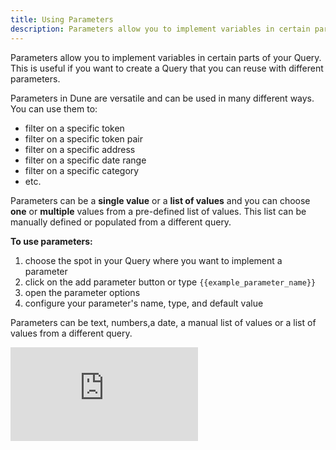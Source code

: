 ```yaml
---
title: Using Parameters
description: Parameters allow you to implement variables in certain parts of your Query. This is useful if you want to create a Query that you can reuse with different parameters.
---
```


Parameters allow you to implement variables in certain parts of your Query. This is useful if you want to create a Query that you can reuse with different parameters.

Parameters in Dune are versatile and can be used in many different ways. You can use them to:

- filter on a specific token
- filter on a specific token pair
- filter on a specific address
- filter on a specific date range
- filter on a specific category
- etc.

Parameters can be a **single value** or a **list of values** and you can choose **one** or **multiple** values from a pre-defined list of values. This list can be manually defined or populated from a different query.


**To use parameters:**

1. choose the spot in your Query where you want to implement a parameter
2. click on the add parameter button or type ``{{example_parameter_name}}``
3. open the parameter options 
4. configure your parameter's name, type, and default value

Parameters can be text, numbers,a date, a manual list of values or a list of values from a different query.

<div
  style={{
    position: "relative",
    paddingBottom: "calc(50.67708333333333% + 41px)",
    height: 0
  }}
>
  <iframe
    src="https://demo.arcade.software/wEVEG2p4ns4oXV5LSpJ3?embed"
    title="Parameter demo"
    frameBorder={0}
    loading="lazy"
    webkitallowfullscreen=""
    mozallowfullscreen=""
    allowFullScreen=""
    style={{
      position: "absolute",
      top: 0,
      left: 0,
      width: "100%",
      height: "100%",
      colorScheme: "light"
    }}
  />
</div>


### Freeform parameters

Freeform parameters are useful if you want your users to be able to input any text, number or date value. An example of this would be a parameter that allows users to input an address, a token, or a date.   
The system will automatically detect the type of the value and insert it into the query as the correct type. You can also manually adjust the type within the query by using the `cast` function.


![freeform parameter](../query-editor/images/parameters/freeform-parameter.jpeg)

For example:

``` sql
-- freeform varbinary parameter
Select * from ethereum.transactions
where "from" = {{address_parameter}}
```

```sql
-- freeform number parameter
Select * from dex.trades
where amount_usd > {{usd_amount_parameter}}
```

``` sql
-- freeform date parameter
Select * from dex.trades
where evt_block_time between cast('{{start_date_parameter}}' as timestamp) and cast('{{end_date_parameter}}' as timestamp)
```

### List parameters

List parameters are useful if you want your users to be able to choose **one** or **multiple values** from a pre-defined list of values. This list can be manually defined or populated from a different query.
Examples of this include parameters that allows users to choose from a list of tokens or a list of token pairs.

![list parameter](/query-app/web-app/query-editor/images/parameters/list-parameter.jpeg)

```sql
--- list parameter allowing single value
Select * from dex.trades
where token_pair = ({{token_pair_parameter}})
```

or

```sql
--- list parameter allowing with multiple values
Select * from dex.trades
where token in (Select token from unnest(split('{{token_list_parameter}}',',')) as c(token))
```

If you want to allow multiple values, you need to adjust your query for this. Use the `unnest` and `split` functions to turn the columns into useable values.
By default, the values will be inserted into the query as individual columns.
**Example**:   
A list of 3 selected values in a parameter called `example_parameter_name` will be inserted into the query like this:
```sql
Select {{example_parameter_name}} 

/* returns 
| column1   | column2   | column3   |
| --------- | --------- | --------- |
| WETH-USDC | WBTC-USDC | DAI-USDC  |
*/
``` 
Most of the time, you'll want to use the values in a `where in` clause. To do this, you need to use the `unnest` and `split` functions to turn the columns into useable values.
For example:
```sql
Select * from dex.trades
where token_pair in (Select pair from unnest(split('{{example_parameter_name}}',',')) as c(pair))
```

#### Manual list

When you manually define a list of values, the list can be text values, numbers, dates or even varbinary values. The system attemtps to detect the type of the list values, but sometimes you might have to manually adjust the type within the query by using the `cast` function.

A very common example of using a manual list is setting the "time granularity" of a dashboard/query.

```sql
Select 
    date_trunc('{{time_granularity_parameter}}', evt_block_time) as time, 
    sum(amount_usd) as amount_usd
from dex.trades
group by 1
/* parameter options:
    - default value: day
    - list values: day, week, month
*/
```

#### List from query results

You can use the results of a query as the list of values for a parameter. Doing this allows you to build dynamic dashboards that allow users to choose from a list of values that is populated by a different query. You can choose any query by its query_id and any column by its name. The column data type will be transferred to the parameter.


![parameter from query results](/query-app/web-app/query-editor/images/parameters/parameter-query-result.jpeg)


<Note>
**Query results**

    The query that you use to populate the list of values does not update automatically. You need to trigger a refresh of the query results to update the list of values. This can happen by either manually refreshing the query results or by setting up a [query schedule](query-app/web-app/query-editor/query-scheduler).
</Note>

This feature can be used in all kinds of ways, but here are a few examples:

- to choose from a list of tokens
- to choose from a list of token pairs
- to choose from a list of addresses or labels
- to single out specific products or categories

All of these examples could be solved with a manual list, but using a query to populate the list of values allows you to build dynamic dashboards that update automatically. It also can simply make it easier to manage a list of values that is shared between multiple queries.

**Example 1:**   

You can use a distinct query on dex.trades to populate a list of all projects currently in dex.trades. This list can then be used in multiple queries. 
```sql
Select distinct project from dex.trades
```

[link to dashboard](https://dune.com/dune/query-result-parameter-showcase)


**Example 2:**

Filter on all available perpeptual futures available on synthetix. The master query for this is query_3256054. We can use this query to populate a list of all available perps:

```sql 
--query 3256054 constructs the daily open interest for all synthetix perps
Select 
    distinct perp_name 
from query_3256054 
order by perp_name
```

We can then use this list of perps in query_3256054 to make filtering on a specific perp possible:
```sql
...
and perp_name in (Select perp_name from unnest(split('{{perp_name}}',',')) as b(perp_name))
```

[link to query](https://dune.com/queries/3256054/)


### Parameters in query descriptions

You can use parameters in the description of a query. This feature is useful to effortlessly report on the current value of a parameter. For example, you can use this to report on the current value of a parameter that is used in a dashboard.

<div
  style={{
    position: "relative",
    paddingBottom: "calc(88.10226155358899% + 41px)",
    height: 0
  }}
>
  <iframe
    src="https://demo.arcade.software/mvz7g0C5C3uGkt8U4Fw9?embed"
    title="dune.com/queries/3259087/5455458?Wash+Trading+Filter_e15077=OFF&sidebar=none"
    frameBorder={0}
    loading="lazy"
    webkitallowfullscreen=""
    mozallowfullscreen=""
    allowFullScreen=""
    style={{
      position: "absolute",
      top: 0,
      left: 0,
      width: "100%",
      height: "100%",
      colorScheme: "light"
    }}
  />
</div>
To use a parameter in a query description:

1. open your query settings
2. add the parameter to the query description by using the `{{example_parameter_name}}` syntax
3. save your query settings
4. your query description will now show the current value of the parameter


### Parameters in dashboards

If you want to use the same parameter between different queries on a dashboard, make sure to use exactly the same settings for the parameter in each query. The parameter will then be shared between the queries and only turn up once in the dashboard's parameter menu. Exactly the same settings means:

- the parameter name is the same
- the parameter type is the same
- the parameter default value is the same
- the parameter list of values is the same
- the query id and column name for a list of values from a query is the same